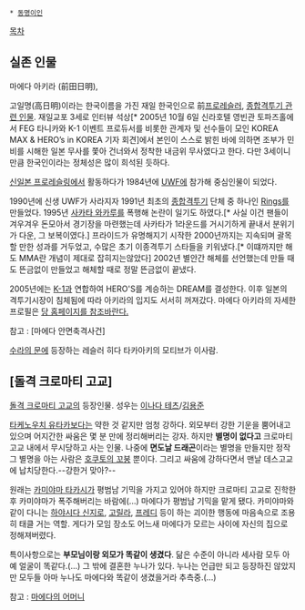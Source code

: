  * [[동명이인]]

[[목차]]
== 실존 인물 ==
마에다 아키라 (前田日明), 

고일명(高日明)이라는 한국이름을 가진 재일 한국인으로 前[[프로레슬러]], [[종합격투기 관련 인물]]. 재일교포 3세로 인터뷰 석상[* 2005년 10월 6일 신라호텔 영빈관 토파즈홀에서 FEG 타니카와 K-1 이벤트 프로듀서를 비롯한 관계자 및 선수들이 모인 KOREA MAX & HERO’s in KOREA 기자 회견]에서 본인이 스스로 밝힌 바에 의하면 조부가 민비를 시해한 일본 무사를 쫓아 건너와서 정착한 내금위 무사였다고 한다. 다만 3세이니만큼 한국인이라는 정체성은 많이 희석된 듯하다.

[[신일본 프로레슬링]]에서 활동하다가 1984년에 [[UWF]]에 참가해 중심인물이 되었다.

1990년에 신생 UWF가 사라지자 1991년 최초의 [[종합격투기]] 단체 중 하나인 [[Rings]]를 만들었다. 
1995년 [[사카타 와카루]]를 폭행해 논란이 일기도 하였다.[* 사실 이건 팬들이 겨우겨우 돈모아서 경기장을 마련했는데 사카타가 1라운드를 거시기하게 끝내서 분위기가 다운, 그 보복이였다.]
프라이드가 유명해지기 시작한 2000년까지는 지속되며 괄목할 만한 성과를 거두었고, 수많은 초기 이종격투기 스타들을 키워냈다.[* 이떄까지만 해도 MMA란 개념이 제대로 잡히지는않았다] 2002년 별안간 해체를 선언했는데 만들 때도 뜬금없이 만들었고 해체할 때로 정말 뜬금없이 끝냈다. 

2005년에는 [[K-1]]과 연합하여 HERO'S를 계승하는 DREAM를 결성한다.
이후 일본의 격투기시장이 침체됨에 따라 아키라의 입지도 서서히 꺼져갔다.
마에다 아키라의 자세한 프로필은 [http://grgrkk.egloos.com/207376 당 홈페이지를 참조바란다.] 

참고 : [마에다 안면축격사건]

[[수라의 문]]에 등장하는 레슬러 히다 타카아키의 모티브가 이사람.

== [돌격 크로마티 고교] ==
[[돌격 크로마티 고교]]의 등장인물. 성우는 [[이나다 테츠]]/[[김용준]]

[[타케노우치 유타카]]보다는 약한 것 같지만 엄청 강하다. 외모부터 강한 기운을 뿜어내고 있으며 어지간한 싸움은 몇 분 만에 정리해버리는 강자. 하지만 '''별명이 없다고''' 크로마티 고교 내에서 무시당하고 사는 인물. 나중에 '''면도날 드래곤'''이라는 별명을 만들지만 정작 그 별명을 아는 사람은 [[호쿠토의 꼬붕]] 뿐이다. 그리고 싸움에 강하다면서 맨날 데스고교에 납치당한다.--강한거 맞아?--

원래는 [[카미야마 타카시]]가 평범남 기믹을 가지고 있어야 하지만 크로마티 고교로 진학한 후 카미야마가 폭주해버리는 바람에(...) 마에다가 평범남 기믹을 맡게 됐다. 카미야마와 같이 다니는 [[하야시다 신지로]], [[고릴라]], [[프레디]] 등이 하는 괴이한 행동에 마음속으로 조용히 태클 거는 역할. 게다가 모임 장소도 어느새 마에다가 모르는 사이에 자신의 집으로 정해져버렸다.

특이사항으로는 '''부모님이랑 외모가 똑같이 생겼다'''. 닮은 수준이 아니라 세사람 모두 아예 얼굴이 똑같다.(...) 그 밖에 결혼한 누나가 있다. 누나는 언급만 되고 등장하진 않았지만 모두들 아마 누나도 마에다와 똑같이 생겼을거라 추측중.(...)

참고 : [[마에다의 어머니]]
